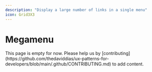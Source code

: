```yaml
---
description: "Display a large number of links in a single menu"
icon: Grid3X3
---
```



# Megamenu

<Callout type="warning">
  This page is empty for now. Please help us by
  [contributing](https://github.com/thedaviddias/ux-patterns-for-developers/blob/main/.github/CONTRIBUTING.md)
  to add content.
</Callout>
